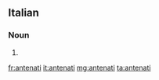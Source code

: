 ==Italian==

===Noun===
{{head|it|plural}} {{g|m}}

# {{plural of|antenato|lang=it}}

[[fr:antenati]]
[[it:antenati]]
[[mg:antenati]]
[[ta:antenati]]